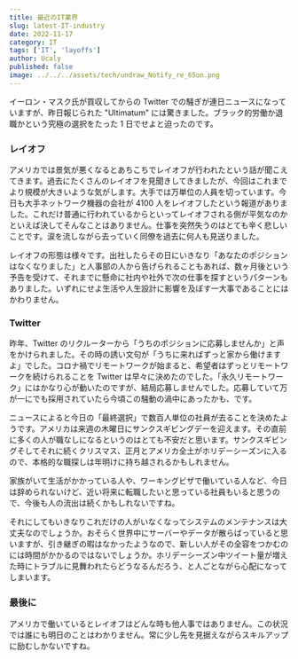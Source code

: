 ```yaml
---
title: 最近のIT業界
slug: latest-IT-industry
date: 2022-11-17
category: IT
tags: ['IT', 'layoffs']
author: Ucaly
published: false
image: ../../../assets/tech/undraw_Notify_re_65on.png
---
```



<section className="mdx-page">

イーロン・マスク氏が買収してからの Twitter での騒ぎが連日ニュースになっていますが、昨日報じられた "Ultimatum" には驚きました。ブラック的労働か退職かという究極の選択をたった 1 日でせよと迫ったのです。

### レイオフ

アメリカでは景気が悪くなるとあちこちでレイオフが行われたという話が聞こえてきます。過去にたくさんのレイオフを見聞きしてきましたが、今回はこれまでより規模が大きいような気がします。大手では万単位の人員を切っています。今日も大手ネットワーク機器の会社が 4100 人をレイオフしたという報道がありました。これだけ普通に行われているからといってレイオフされる側が平気なのかといえば決してそんなことはありません。仕事を突然失うのはとても辛く悲しいことです。涙を流しながら去っていく同僚を過去に何人も見送りました。

レイオフの形態は様々です。出社したらその日にいきなり「あなたのポジションはなくなりました」と人事部の人から告げられることもあれば、数ヶ月後という予告を受けて、それまでに懸命に社内や社外で次の仕事を探すというパターンもありました。いずれにせよ生活や人生設計に影響を及ぼす一大事であることにはかわりません。

### Twitter

昨年、Twitter のリクルーターから「うちのポジションに応募しませんか」と声をかけられました。その時の誘い文句が「うちに来ればずっと家から働けますよ」でした。コロナ禍でリモートワークが始まると、希望者はずっとリモートワークを続けられることを Twitter は早々に決めたのでした。「永久リモートワーク」にはかなり心が動いたのですが、結局応募しませんでした。応募していて万が一にでも採用されていたら今頃この騒動の渦中にあったかも、です。

ニュースによると今日の「最終選択」で数百人単位の社員が去ることを決めたようです。アメリカは来週の木曜日にサンクスギビングデーを迎えます。その直前に多くの人が職なしになるというのはとても不安だと思います。サンクスギビングそしてそれに続くクリスマス、正月とアメリカ全土がホリデーシーズンに入るので、本格的な職探しは年明けに持ち越されるかもしれません。

家族がいて生活がかかっている人や、ワーキングビザで働いている人など、今日は辞められないけど、近い将来に転職したいと思っている社員もいると思うので、今後も人の流出は続くかもしれないですね。

それにしてもいきなりこれだけの人がいなくなってシステムのメンテナンスは大丈夫なのでしょうか。おそらく世界中にサーバーやデータが散らばっていると思いますが、引き継ぎの暇はなかったようなので、新しい人がその全容をつかむのには時間がかかるのではないでしょうか。ホリデーシーズン中ツイート量が増えた時にトラブルに見舞われたらどうなるんだろう、と人ごとながら心配になってしまいます。

### 最後に

アメリカで働いているとレイオフはどんな時も他人事ではありません。この状況では誰にも明日のことはわかりません。常に少し先を見据えながらスキルアップに励むしかないですね。

</section>
